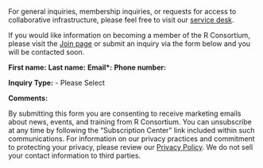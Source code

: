 For general inquiries, membership inquiries, or requests for access to collaborative infrastructure, please feel free to visit our [service desk](#).

If you would like information on becoming a member of the R Consortium, please visit the [Join page](#) or submit an inquiry via the form below and you will be contacted soon.

**First name:**
**Last name:**
**Email\*:**
**Phone number:**

**Inquiry Type:**
- Please Select

**Comments:**

By submitting this form you are consenting to receive marketing emails about news, events, and training from R Consortium. You can unsubscribe at any time by following the “Subscription Center” link included within such communications. For information on our privacy practices and commitment to protecting your privacy, please review our [Privacy Policy](#). We do not sell your contact information to third parties.
